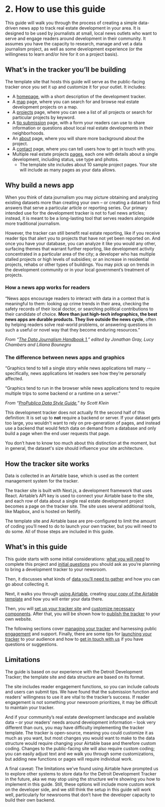 
# 2. How to use this guide

This guide will walk you through the process of creating a simple data-driven news app to track real estate development in your area. It is designed to be used by journalists at small, local news outlets who want to serve and engage readers around development in their community. It assumes you have the capacity to research, manage and vet a data journalism project, as well as some development experience (or the willingness to learn and/or hire for it on a project basis). 


## What’s in the tracker you’ll be building

The template site that hosts this guide will serve as the public-facing tracker once you set it up and customize it for your outlet. It includes:



* A [homepage](https://airtable-tracker-toolkit.netlify.app), with a short description of the development tracker.
* A [map](./map) page, where you can search for and browse real estate development projects on a map.
* A [projects](./projects) page, where you can see a list of all projects or search for particular projects by keyword. 
* A [tip submission](./submit-a-tip) page, with a form your readers can use to share information or questions about local real estate developments in their neighborhoods. 
* An [about](./about) page, where you will share more background about the project. 
* A [contact](./contact-us) page, where you can tell users how to get in touch with you. 
* Multiple real estate projects [pages](./projects/the-rectory), each one with details about a single development, including status, use type and photos. 
    * The template site includes about 10 sample project pages. Your site will include as many pages as your data allows. 

## Why build a news app
When you think of data journalism you may picture obtaining and analyzing existing datasets more than creating your own – or creating a dataset to find answers that serve a particular article or reporting series. Our primary intended use for the development tracker is not to fuel news articles; instead, it is meant to be a long-lasting tool that serves readers alongside more traditional journalism. 

However, the tracker can still benefit real estate reporting, like if you receive reader tips that alert you to projects that have not yet been reported on. And once you have your database, you can analyze it like you would any other, surfacing themes that warrant further reporting, like development activity concentrated in a particular area of the city; a developer who has multiple stalled projects or high levels of subsidies; or an increase in residential projects, rehabs or other types of buildings. You may pick up on trends in the development community or in your local government’s treatment of projects.

### How a news app works for readers

“News apps encourage readers to interact with data in a context that is meaningful to them: looking up crime trends in their area, checking the safety records of their local doctor, or searching political contributions to their candidate of choice. **More than just high-tech infographics, the best news apps are durable products. They live outside the news cycle**, often by helping readers solve real-world problems, or answering questions in such a useful or novel way that they become enduring resources.” 

_From “[The Data Journalism Handbook 1](https://datajournalism.com/read/handbook/one/delivering-data/how-to-build-a-news-app),” edited by Jonathan Gray, Lucy Chambers and Liliana Bounegru_

### The difference between news apps and graphics

“Graphics tend to tell a single story while news applications tell many -- specifically, news applications let readers see how they're personally affected.

“Graphics tend to run in the browser while news applications tend to require multiple trips to some backend or a runtime on a server.” 

_From “[ProPublica Data Style Guide](https://github.com/propublica/guides/blob/master/news-apps.md),” by Scott Klein_

This development tracker does not actually fit the second half of this definition: It is set up to **not** require a backend or server. If your dataset gets too large, you wouldn't want to rely on pre-generation of pages, and instead use a backend that would fetch data on demand from a database and only build a page when the end user requests that page. 

You don’t have to know too much about this distinction at the moment, but in general, the dataset's size should influence your site architecture.

## How the tracker site works

Data is collected in an Airtable base, which is used as the content management system for the tracker. 

The tracker site is built with Next.js, a development framework that uses React. Airtable’s API key is used to connect your Airtable base to the site, and each row of data about a single real estate development project becomes a page on the tracker site. The site uses several additional tools, like Mapbox, and is hosted on Netlify. 

The template site and Airtable base are pre-configured to limit the amount of coding you’ll need to do to launch your own tracker, but you will need to do some. All of those steps are included in this guide. 


## What’s in this guide 

This guide starts with some initial considerations: [what you will need](./guide/what-you-will-need) to complete this project and [initial questions](./guide/initial-questions-to-ask) you should ask as you’re planning to bring a development tracker to your newsroom. 

Then, it discusses what kinds of [data you’ll need to gather](./guide/starting-with-the-data) and how you can go about collecting it. 

Next, it walks you through [using Airtable](./guide/organize-your-data-airtable-basics), creating [your copy of the Airtable template](./guide/setting-up-your-airtable-base) and how you will enter your data there. 

Then, you will [set up your tracker site](./guide/setting-up-the-site) and [customize necessary components](./guide/customizing-the-site). After that, you will be shown how to [publish the tracker](./guide/publishing-the-site) to your own website. 

The following sections cover [managing your tracker](./guide/managing-your-development-tracker) and harnessing public [engagement](./guide/harnessing-reader-engagement) and support. Finally, there are some tips for [launching your tracker](./guide/launching-your-tracker) to your audience and how to [get in touch with us](./guide/getting-in-touch-with-us) if you have questions or suggestions. 


## Limitations 

The guide is based on our experience with the Detroit Development Tracker; the template site and data structure are based on its format. 

The site includes reader engagement functions, so you can include callouts and users can submit tips. We have found that the submission function and readers’ willingness to use it are vital to the tracker’s success. If reader engagement is not something your newsroom prioritizes, it may be difficult to maintain your tracker. 

And if your community’s real estate development landscape and available data – or your readers’ needs around development information – look very different than ours, you may have difficulty implementing the tracker template. The tracker is open-source, meaning you could customize it as much as you want, but most changes you would want to make to the data structure would require changing your Airtable base and therefore custom coding. Changes to the public-facing site will also require custom coding; you can easily adjust text and we walk you through some customizations, but adding new functions or pages will require individual work. 

A final caveat: The limitations we’ve found using Airtable have prompted us to explore other systems to store data for the Detroit Development Tracker in the future, aka we may stop using the structure we’re showing you how to implement in this guide. Still, these options will include more custom work on the developer side, and we still think the setup in this guide will work well, particularly for newsrooms that don’t have the developer capacity to build their own backend.


<TableOfContents index={1} />
